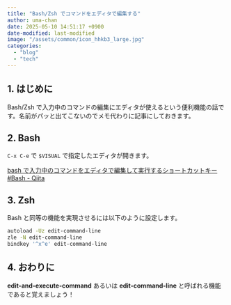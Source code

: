 ```yaml
---
title: "Bash/Zsh でコマンドをエディタで編集する"
author: uma-chan
date: 2025-05-10 14:51:17 +0900
date-modified: last-modified
image: "/assets/common/icon_hhkb3_large.jpg"
categories:
  - "blog"
  - "tech"
---
```


## 1. はじめに

Bash/Zsh で入力中のコマンドの編集にエディタが使えるという便利機能の話です。名前がパッと出てこないのでメモ代わりに記事にしておきます。

## 2. Bash

`C-x C-e` で `$VISUAL` で指定したエディタが開きます。

[bash で入力中のコマンドをエディタで編集して実行するショートカットキー #Bash - Qiita](https://qiita.com/oirik/items/1253a12d7f4b88c4ffe0)

## 3. Zsh

Bash と同等の機能を実現させるには以下のように設定します。

```.sh
autoload -Uz edit-command-line
zle -N edit-command-line
bindkey '^x^e' edit-command-line
```

## 4. おわりに

**edit-and-execute-command** あるいは **edit-command-line** と呼ばれる機能であると覚えましょう！
